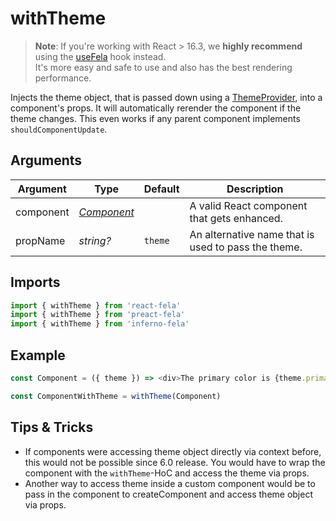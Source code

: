 # withTheme

> **Note**: If you're working with React > 16.3, we **highly recommend** using the [useFela](api/react-fela/useFela) hook instead.<br />It's more easy and safe to use and also has the best rendering performance.

Injects the theme object, that is passed down using a [ThemeProvider](api/react-fela/ThemeProvider), into a component's props.
It will automatically rerender the component if the theme changes. This even works if any parent component implements `shouldComponentUpdate`.

## Arguments

| Argument  | Type                                                         | Default | Description                                         |
| --------- | ------------------------------------------------------------ | ------- | --------------------------------------------------- |
| component | _[Component](https://reactjs.org/docs/react-component.html)_ |         | A valid React component that gets enhanced.         |
| propName  | _string?_                                                    | `theme` | An alternative name that is used to pass the theme. |

## Imports

```javascript nocopy
import { withTheme } from 'react-fela'
import { withTheme } from 'preact-fela'
import { withTheme } from 'inferno-fela'
```

## Example

```javascript
const Component = ({ theme }) => <div>The primary color is {theme.primary}</div>

const ComponentWithTheme = withTheme(Component)
```

## Tips & Tricks

- If components were accessing theme object directly via context before, this would not be possible since 6.0 release. You would have to wrap the component with the `withTheme`-HoC and access the theme via props.
- Another way to access theme inside a custom component would be to pass in the component to createComponent and access theme object via props.

